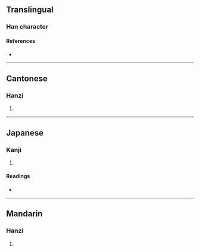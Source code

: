 {{character info/new}}
==Translingual==

===Han character===
{{Han char|rn=75|rad=木|as=05|sn=9|four=42930|canj=DHVO|ids=⿰木瓜}}

====References====
* {{Han ref|kx=0520.090|dkj=14645|dj=0908.070|hdz=21186.020|uh=67E7|ud=26599|bh=CF54|bd=53076}}

----

==Cantonese==

===Hanzi===
{{yue-hanzi|jyut=[[gu1]]|y=gu1}}

# {{defn|lang=yue|sort=木05}}

----

==Japanese==

===Kanji===
{{ja-kanji|grade=|rs=木05}}

# {{defn|lang=ja|sort=木05}}

====Readings====
* {{ja-readings
|goon=く
|kanon=こ
|kun=[[かど]] (kado), [[さかずき]] (sakazuki)}}

----

==Mandarin==

===Hanzi===
{{cmn-hanzi|pin=[[gū]] ([[gu1]])|wg=ku<sup>1</sup>}}

# {{defn|lang=cmn|sort=木05}}